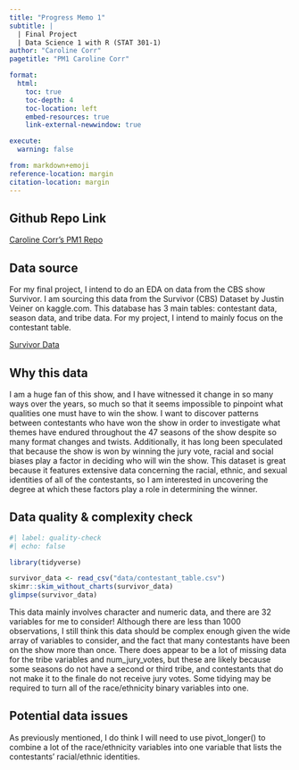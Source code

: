 ```yaml
---
title: "Progress Memo 1"
subtitle: |
  | Final Project 
  | Data Science 1 with R (STAT 301-1)
author: "Caroline Corr"
pagetitle: "PM1 Caroline Corr"

format:
  html:
    toc: true
    toc-depth: 4
    toc-location: left
    embed-resources: true
    link-external-newwindow: true

execute:
  warning: false

from: markdown+emoji
reference-location: margin
citation-location: margin
---
```


::: {.callout-tip icon=false}

## Github Repo Link

[Caroline Corr's PM1 Repo](https://github.com/stat301-1-2024-fall/final-project-1-carolinecorr)

:::


## Data source

For my final project, I intend to do an EDA on data from the CBS show Survivor. 
I am sourcing this data from the Survivor (CBS) Dataset by Justin Veiner on kaggle.com.
This database has 3 main tables: contestant data, season data, and tribe data. For
my project, I intend to mainly focus on the contestant table.

[Survivor Data](https://www.kaggle.com/datasets/justinveiner/survivor-cbs-dataset?resource=download)

## Why this data

I am a huge fan of this show, and I have witnessed it change in so many ways over
the years, so much so that it seems impossible to pinpoint what qualities one
must have to win the show. I want to discover patterns between contestants who have
won the show in order to investigate what themes have endured throughout the 47 seasons of the show despite so many format changes and twists. Additionally, it has long
been speculated that because the show is won by winning the jury vote, racial and
social biases play a factor in deciding who will win the show. This dataset is
great because it features extensive data concerning the racial, ethnic, and sexual
identities of all of the contestants, so I am interested in uncovering the degree
at which these factors play a role in determining the winner.

## Data quality & complexity check


```r
#| label: quality-check
#| echo: false

library(tidyverse)

survivor_data <- read_csv("data/contestant_table.csv")
skimr::skim_without_charts(survivor_data)
glimpse(survivor_data)
```
This data mainly involves character and numeric data, and there are 32 variables
for me to consider! Although there are less than 1000 observations, I still think
this data should be complex enough given the wide array of variables to consider,
and the fact that many contestants have been on the show more than once. There does
appear to be a lot of missing data for the tribe variables and num_jury_votes, but
these are likely because some seasons do not have a second or third tribe, and 
contestants that do not make it to the finale do not receive jury votes. Some
tidying may be required to turn all of the race/ethnicity binary variables into one.

## Potential data issues

As previously mentioned, I do think I will need to use pivot_longer() to combine
a lot of the race/ethnicity variables into one variable that lists the contestants'
racial/ethnic identities. 